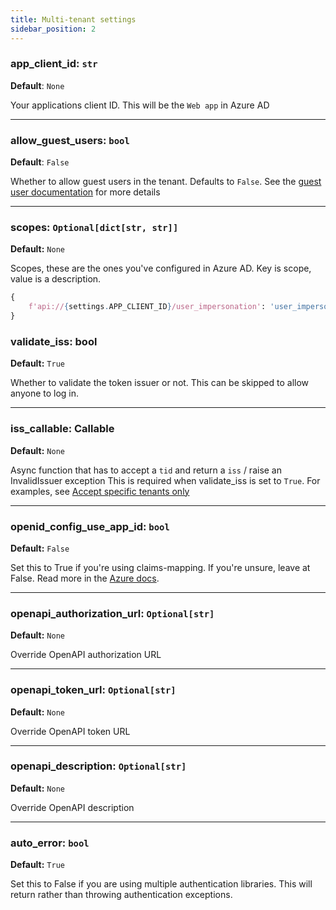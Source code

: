 ```yaml
---
title: Multi-tenant settings
sidebar_position: 2
---
```


### app_client_id: `str`
**Default**: `None`

Your applications client ID. This will be the `Web app` in Azure AD

-----------------

### allow_guest_users: `bool`
**Default**: `False`

Whether to allow guest users in the tenant. Defaults to ``False``. See the
[guest user documentation](../usage-and-faq/guest_users.mdx)
for more details

-----------------

### scopes: `Optional[dict[str, str]]`
**Default:** `None`

Scopes, these are the ones you've configured in Azure AD. Key is scope, value is a description.

```python
{
    f'api://{settings.APP_CLIENT_ID}/user_impersonation': 'user_impersonation',
}
```

### validate_iss: bool
**Default:** `True`

Whether to validate the token issuer or not. This can be skipped to allow anyone to log in.

-----------------

### iss_callable: Callable
**Default:** `None`

Async function that has to accept a `tid` and return a `iss` / raise an InvalidIssuer exception
This is required when validate_iss is set to `True`. For examples, see
[Accept specific tenants only](../multi-tenant/accept_specific_tenants_only)

-----------------

### openid_config_use_app_id: `bool`
**Default:** `False`

Set this to True if you're using claims-mapping. If you're unsure, leave at False. Read more in the
[Azure docs](https://docs.microsoft.com/en-us/azure/active-directory/develop/v2-protocols-oidc#sample-response).

-----------------

### openapi_authorization_url: `Optional[str]`
**Default:** `None`

Override OpenAPI authorization URL

-----------------

### openapi_token_url: `Optional[str]`
**Default:** `None`

Override OpenAPI token URL

-----------------

### openapi_description: `Optional[str]`
**Default:** `None`

Override OpenAPI description

-----------------

### auto_error: `bool`
**Default:** `True`

Set this to False if you are using multiple authentication libraries.  This will return rather than
throwing authentication exceptions.
